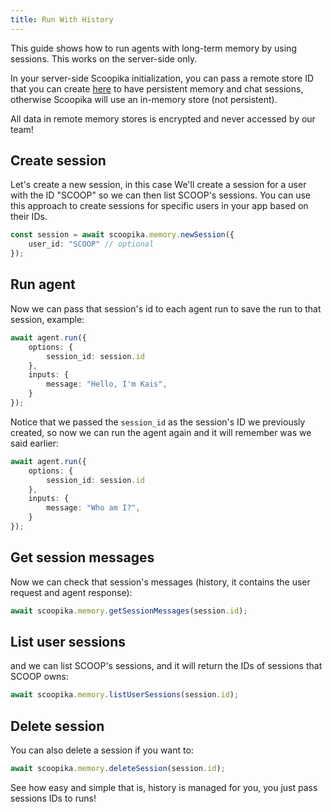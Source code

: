 ```yaml
---
title: Run With History
---
```


This guide shows how to run agents with long-term memory by using sessions. This works on the server-side only.

In your server-side Scoopika initialization, you can pass a remote store ID that you can create [here](https://scoopika.com/app/data-stores) to have persistent memory and chat sessions, otherwise Scoopika will use an in-memory store (not persistent).

<Check>
	All data in remote memory stores is encrypted and never accessed by our team!
</Check>

## Create session

Let's create a new session, in this case We'll create a session for a user with the ID "SCOOP" so we can then list SCOOP's sessions. You can use this approach to create sessions for specific users in your app based on their IDs.

```typescript
const session = await scoopika.memory.newSession({
	user_id: "SCOOP" // optional
});
```

## Run agent

Now we can pass that session's id to each agent run to save the run to that session, example:

```typescript
await agent.run({
	options: {
		session_id: session.id
	},
	inputs: {
		message: "Hello, I'm Kais",
	}
});
```

Notice that we passed the `session_id` as the session's ID we previously created, so now we can run the agent again and it will remember was we said earlier:

```typescript
await agent.run({
	options: {
		session_id: session.id
	},
	inputs: {
		message: "Who am I?",
	}
});
```

## Get session messages

Now we can check that session's messages (history, it contains the user request and agent response):

```typescript
await scoopika.memory.getSessionMessages(session.id);
```

## List user sessions

and we can list SCOOP's sessions, and it will return the IDs of sessions that SCOOP owns:

```typescript
await scoopika.memory.listUserSessions(session.id);
```

## Delete session

You can also delete a session if you want to:

```typescript
await scoopika.memory.deleteSession(session.id);
```

See how easy and simple that is, history is managed for you, you just pass sessions IDs to runs!